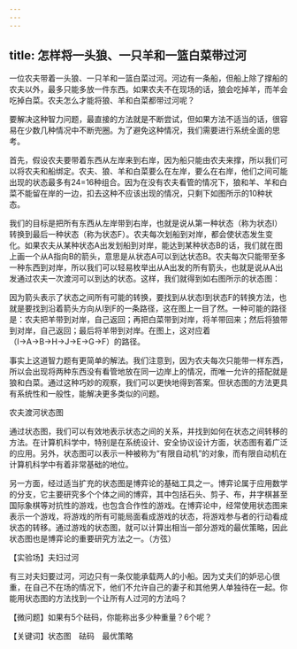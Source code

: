 ```yaml
---
---
---
```

title: 怎样将一头狼、一只羊和一篮白菜带过河
---




一位农夫带着一头狼、一只羊和一篮白菜过河。河边有一条船，但船上除了撑船的农夫以外，最多只能多放一件东西。如果农夫不在现场的话，狼会吃掉羊，而羊会吃掉白菜。农夫怎么才能将狼、羊和白菜都带过河呢？

要解决这种智力问题，最直接的方法就是不断尝试，但如果方法不适当的话，很容易在少数几种情况中不断兜圈。为了避免这种情况，我们需要进行系统全面的思考。

首先，假设农夫要带着东西从左岸来到右岸，因为船只能由农夫来撑，所以我们可以将农夫和船绑定。农夫、狼、羊和白菜要么在左岸，要么在右岸，他们之间可能出现的状态最多有24=16种组合。因为在没有农夫看管的情况下，狼和羊、羊和白菜不能留在岸的一边，扣去这种不应该出现的情况，只剩下如图所示的10种状态。

我们的目标是把所有东西从左岸带到右岸，也就是说从第一种状态（称为状态I）转换到最后一种状态（称为状态F）。农夫每次划船到对岸，都会使状态发生变化。如果农夫从某种状态A出发划船到对岸，能达到某种状态B的话，我们就在图上画一个从A指向B的箭头，意思是从状态A可以到达状态B。农夫每次只能带至多一种东西到对岸，所以我们可以轻易枚举出从A出发的所有箭头，也就是说从A出发通过农夫一次渡河可以到达的状态。这样，我们就得到如右图所示的状态图：

因为箭头表示了状态之间所有可能的转换，要找到从状态I到状态F的转换方法，也就是要找到沿着箭头方向从I到F的一条路径，这在图上一目了然。一种可能的路径是：农夫把羊带到对岸，自己返回；再把白菜带到对岸，将羊带回来；然后将狼带到对岸，自己返回；最后将羊带到对岸。在图上，这对应着（I→A→B→H→J→E→G→F）的路径。

事实上这道智力题有更简单的解法。我们注意到，因为农夫每次只能带一样东西，所以会出现将两种东西没有看管地放在同一边岸上的情况，而唯一允许的搭配就是狼和白菜。通过这种巧妙的观察，我们可以更快地得到答案。但状态图的方法更具有系统性和一般性，能解决更多类似的问题。

农夫渡河状态图



通过状态图，我们可以有效地表示状态之间的关系，并找到如何在状态之间转移的方法。在计算机科学中，特别是在系统设计、安全协议设计方面，状态图有着广泛的应用。另外，状态图可以表示一种被称为“有限自动机”的对象，而有限自动机在计算机科学中有着非常基础的地位。

另一方面，经过适当扩充的状态图是博弈论的基础工具之一。博弈论属于应用数学的分支，它主要研究多个个体之间的博弈，其中包括石头、剪子、布，井字棋甚至国际象棋等对抗性的游戏，也包含合作性的游戏。在博弈论中，经常使用状态图来表示一个游戏，将游戏的所有可能局面看成游戏的状态，将游戏参与者的行动看成状态的转移。通过游戏的状态图，就可以计算出相当一部分游戏的最优策略，因此状态图也是博弈论的重要研究方法之一。（方弦）





【实验场】夫妇过河

有三对夫妇要过河，河边只有一条仅能承载两人的小船。因为丈夫们的妒忌心很重，在自己不在场的情况下，他们不允许自己的妻子和其他男人单独待在一起。你能用状态图的方法找到一个让所有人过河的方法吗？

【微问题】如果有5个砝码，你能称出多少种重量？6个呢？

【关键词】状态图　砝码　最优策略